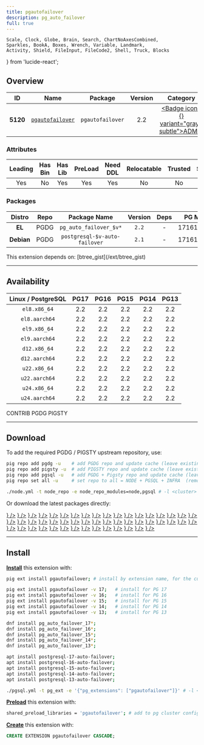 ```yaml
---
title: pgautofailover
description: pg_auto_failover
full: true
---
```


    Scale, Clock, Globe, Brain, Search, ChartNoAxesCombined,
    Sparkles, BookA, Boxes, Wrench, Variable, Landmark,
    Activity, Shield, FileInput, FileCode2, Shell, Truck, Blocks
} from 'lucide-react';

## Overview

| <TooltipIconButton tooltip="Extension unique identifier" side="top">ID</TooltipIconButton> | <TooltipIconButton tooltip="Extension name" side="top">Name</TooltipIconButton> | <TooltipIconButton tooltip="Package name for installation" side="top">Package</TooltipIconButton> | <TooltipIconButton tooltip="Latest available extension version" side="top">Version</TooltipIconButton> | <TooltipIconButton tooltip="Extension category" side="top">Category</TooltipIconButton> | <TooltipIconButton tooltip="Open source license" side="top">License</TooltipIconButton> | <TooltipIconButton tooltip="Programming language" side="top">Lang</TooltipIconButton> |
|:--------:|:--------:|:----------:|:--------------:|:---------------------------------------:|:------------------------------------------------------:|:----:|
| **5120** | [`pgautofailover`](https://github.com/hapostgres/pg_auto_failover) | `pgautofailover` | 2.2 | <a href="/ext/admin" className="no-underline"><Badge icon={<Landmark />} variant="gray-subtle">ADMIN</Badge></a> | <a href="/ext/list/license#postgresql" className="no-underline"><Badge icon={<Scale />} variant="blue-subtle">PostgreSQL</Badge></a> | <a href="/ext/list/lang#c"><Badge icon={<FileCode2 />} variant="blue-subtle">C</Badge></a> |

### Attributes

| <TooltipIconButton tooltip="The Primary Leading extension in the Package" side="top">Leading</TooltipIconButton> | <TooltipIconButton tooltip="Contains binary utils" side="top">Has Bin</TooltipIconButton> | <TooltipIconButton tooltip="Contains .so shared library files" side="top">Has Lib</TooltipIconButton> | <TooltipIconButton tooltip="Requires preloading via shared_preload_libraries" side="top">PreLoad</TooltipIconButton> | <TooltipIconButton tooltip="Requires CREATE EXTENSION DDL command" side="top">Need DDL</TooltipIconButton> | <TooltipIconButton tooltip="Can be installed in any schema" side="top">Relocatable</TooltipIconButton> | <TooltipIconButton tooltip="Can be created by non-superuser" side="top">Trusted</TooltipIconButton> | <TooltipIconButton tooltip="Schemas used by this extension" side="top">Schemas</TooltipIconButton> |
|:-------:|:-------:|:-------:|:-------:|:--------:|:-----------:|:-------:|:-------:|
| Yes | No | Yes | Yes | Yes | No | No | - |

### Packages

| <TooltipIconButton tooltip="Linux distribution family, EL or Debian" side="top">Distro</TooltipIconButton> | <TooltipIconButton tooltip="Package repository" side="top">Repo</TooltipIconButton> | <TooltipIconButton tooltip="The RPM/DEB Package Name Pattern (replace $v with real pg major)" side="top">Package Name</TooltipIconButton> | <TooltipIconButton tooltip="Latest package version" side="top">Version</TooltipIconButton> | <TooltipIconButton tooltip="RPM/DEB Package dependencies" side="top">Deps</TooltipIconButton> | <TooltipIconButton tooltip="Available in these PostgreSQL Major Versions" side="top">PG Major</TooltipIconButton> |
|:----------:|:--------:|:------------------------:|:-----------:|:------------:|:------------------:|
|   **EL**   | <Badge variant="blue-subtle"><span className="font-bold">PGDG</span></Badge> | `pg_auto_failover_$v*` | `2.2` | - | <Badge variant="red-subtle">17</Badge><Badge variant="green-subtle">16</Badge><Badge variant="green-subtle">15</Badge><Badge variant="green-subtle">14</Badge><Badge variant="green-subtle">13</Badge> |
| **Debian** | <Badge variant="blue-subtle"><span className="font-bold">PGDG</span></Badge> | `postgresql-$v-auto-failover` | `2.1` | - | <Badge variant="green-subtle">17</Badge><Badge variant="green-subtle">16</Badge><Badge variant="green-subtle">15</Badge><Badge variant="green-subtle">14</Badge><Badge variant="green-subtle">13</Badge> |


<Callout title="Dependencies" type="warn">
    This extension depends on: [btree_gist](/ext/btree_gist)
</Callout>


------

## Availability

| <TooltipIconButton tooltip="Linux Distro Arch / PostgreSQL Major Version" side="top">Linux / PostgreSQL </TooltipIconButton> | **PG17** | **PG16** | **PG15** | **PG14** | **PG13** |
|:-----:|:-----:|:-----:|:-----:|:-----:|:-----:|
| `el8.x86_64` | <Badge variant="blue-subtle">2.2</Badge> | <Badge variant="blue-subtle">2.2</Badge> | <Badge variant="blue-subtle">2.2</Badge> | <Badge variant="blue-subtle">2.2</Badge> | <Badge variant="blue-subtle">2.2</Badge> |
| `el8.aarch64` | <Badge variant="blue-subtle">2.2</Badge> | <Badge variant="blue-subtle">2.2</Badge> | <Badge variant="blue-subtle">2.2</Badge> | <Badge variant="blue-subtle">2.2</Badge> | <Badge variant="blue-subtle">2.2</Badge> |
| `el9.x86_64` | <Badge variant="blue-subtle">2.2</Badge> | <Badge variant="blue-subtle">2.2</Badge> | <Badge variant="blue-subtle">2.2</Badge> | <Badge variant="blue-subtle">2.2</Badge> | <Badge variant="blue-subtle">2.2</Badge> |
| `el9.aarch64` | <Badge variant="blue-subtle">2.2</Badge> | <Badge variant="blue-subtle">2.2</Badge> | <Badge variant="blue-subtle">2.2</Badge> | <Badge variant="blue-subtle">2.2</Badge> | <Badge variant="blue-subtle">2.2</Badge> |
| `d12.x86_64` | <Badge variant="blue-subtle">2.2</Badge> | <Badge variant="blue-subtle">2.2</Badge> | <Badge variant="blue-subtle">2.2</Badge> | <Badge variant="blue-subtle">2.2</Badge> | <Badge variant="blue-subtle">2.2</Badge> |
| `d12.aarch64` | <Badge variant="blue-subtle">2.2</Badge> | <Badge variant="blue-subtle">2.2</Badge> | <Badge variant="blue-subtle">2.2</Badge> | <Badge variant="blue-subtle">2.2</Badge> | <Badge variant="blue-subtle">2.2</Badge> |
| `u22.x86_64` | <Badge variant="blue-subtle">2.2</Badge> | <Badge variant="blue-subtle">2.2</Badge> | <Badge variant="blue-subtle">2.2</Badge> | <Badge variant="blue-subtle">2.2</Badge> | <Badge variant="blue-subtle">2.2</Badge> |
| `u22.aarch64` | <Badge variant="blue-subtle">2.2</Badge> | <Badge variant="blue-subtle">2.2</Badge> | <Badge variant="blue-subtle">2.2</Badge> | <Badge variant="blue-subtle">2.2</Badge> | <Badge variant="blue-subtle">2.2</Badge> |
| `u24.x86_64` | <Badge variant="blue-subtle">2.2</Badge> | <Badge variant="blue-subtle">2.2</Badge> | <Badge variant="blue-subtle">2.2</Badge> | <Badge variant="blue-subtle">2.2</Badge> | <Badge variant="blue-subtle">2.2</Badge> |
| `u24.aarch64` | <Badge variant="blue-subtle">2.2</Badge> | <Badge variant="blue-subtle">2.2</Badge> | <Badge variant="blue-subtle">2.2</Badge> | <Badge variant="blue-subtle">2.2</Badge> | <Badge variant="blue-subtle">2.2</Badge> |

<Badge variant="green-subtle"><span className="font-black">CONTRIB</span></Badge> <Badge variant="blue-subtle"><span className="font-black">PGDG</span></Badge> <Badge variant="amber-subtle"><span className="font-black">PIGSTY</span></Badge>

------

## Download

To add the required PGDG / PIGSTY upstream repository, use:

```bash tab="pig"
pig repo add pgdg -u    # add PGDG repo and update cache (leave existing repos)
pig repo add pigsty -u  # add PIGSTY repo and update cache (leave existing repos)
pig repo add pgsql -u   # add PGDG + Pigsty repo and update cache (leave existing repos)
pig repo set all -u     # set repo to all = NODE + PGSQL + INFRA  (remove existing repos)
```
```bash tab="pigsty"
./node.yml -t node_repo -e node_repo_modules=node,pgsql # -l <cluster>
```

Or download the latest packages directly:

<Files>
    <Folder name="el8.x86_64">
        <a href="https://download.postgresql.org/pub/repos/yum/17/redhat/rhel-8-x86_64/pg_auto_failover_17-2.2-1PGDG.rhel8.x86_64.rpm"><File name="pg_auto_failover_17-2.2-1PGDG.rhel8.x86_64.rpm" icon={<Package className="text-emerald-500" />} /></a>
        <a href="https://download.postgresql.org/pub/repos/yum/16/redhat/rhel-8-x86_64/pg_auto_failover_16-2.2-1PGDG.rhel8.x86_64.rpm"><File name="pg_auto_failover_16-2.2-1PGDG.rhel8.x86_64.rpm" icon={<Package className="text-emerald-500" />} /></a>
        <a href="https://download.postgresql.org/pub/repos/yum/15/redhat/rhel-8-x86_64/pg_auto_failover_15-2.2-1PGDG.rhel8.x86_64.rpm"><File name="pg_auto_failover_15-2.2-1PGDG.rhel8.x86_64.rpm" icon={<Package className="text-emerald-500" />} /></a>
        <a href="https://download.postgresql.org/pub/repos/yum/14/redhat/rhel-8-x86_64/pg_auto_failover_14-2.2-1PGDG.rhel8.x86_64.rpm"><File name="pg_auto_failover_14-2.2-1PGDG.rhel8.x86_64.rpm" icon={<Package className="text-emerald-500" />} /></a>
        <a href="https://download.postgresql.org/pub/repos/yum/13/redhat/rhel-8-x86_64/pg_auto_failover_13-2.2-1PGDG.rhel8.x86_64.rpm"><File name="pg_auto_failover_13-2.2-1PGDG.rhel8.x86_64.rpm" icon={<Package className="text-emerald-500" />} /></a>
    </Folder>
    <Folder name="el8.aarch64">
        <a href="https://download.postgresql.org/pub/repos/yum/17/redhat/rhel-8-aarch64/pg_auto_failover_17-2.2-1PGDG.rhel8.aarch64.rpm"><File name="pg_auto_failover_17-2.2-1PGDG.rhel8.aarch64.rpm" icon={<Package className="text-orange-500" />} /></a>
        <a href="https://download.postgresql.org/pub/repos/yum/16/redhat/rhel-8-aarch64/pg_auto_failover_16-2.2-1PGDG.rhel8.aarch64.rpm"><File name="pg_auto_failover_16-2.2-1PGDG.rhel8.aarch64.rpm" icon={<Package className="text-orange-500" />} /></a>
        <a href="https://download.postgresql.org/pub/repos/yum/15/redhat/rhel-8-aarch64/pg_auto_failover_15-2.2-1PGDG.rhel8.aarch64.rpm"><File name="pg_auto_failover_15-2.2-1PGDG.rhel8.aarch64.rpm" icon={<Package className="text-orange-500" />} /></a>
        <a href="https://download.postgresql.org/pub/repos/yum/14/redhat/rhel-8-aarch64/pg_auto_failover_14-2.2-1PGDG.rhel8.aarch64.rpm"><File name="pg_auto_failover_14-2.2-1PGDG.rhel8.aarch64.rpm" icon={<Package className="text-orange-500" />} /></a>
        <a href="https://download.postgresql.org/pub/repos/yum/13/redhat/rhel-8-aarch64/pg_auto_failover_13-2.2-1PGDG.rhel8.aarch64.rpm"><File name="pg_auto_failover_13-2.2-1PGDG.rhel8.aarch64.rpm" icon={<Package className="text-orange-500" />} /></a>
    </Folder>
    <Folder name="el9.x86_64">
        <a href="https://download.postgresql.org/pub/repos/yum/17/redhat/rhel-9-x86_64/pg_auto_failover_17-2.2-1PGDG.rhel9.x86_64.rpm"><File name="pg_auto_failover_17-2.2-1PGDG.rhel9.x86_64.rpm" icon={<Package className="text-emerald-500" />} /></a>
        <a href="https://download.postgresql.org/pub/repos/yum/16/redhat/rhel-9-x86_64/pg_auto_failover_16-2.2-1PGDG.rhel9.x86_64.rpm"><File name="pg_auto_failover_16-2.2-1PGDG.rhel9.x86_64.rpm" icon={<Package className="text-emerald-500" />} /></a>
        <a href="https://download.postgresql.org/pub/repos/yum/15/redhat/rhel-9-x86_64/pg_auto_failover_15-2.2-1PGDG.rhel9.x86_64.rpm"><File name="pg_auto_failover_15-2.2-1PGDG.rhel9.x86_64.rpm" icon={<Package className="text-emerald-500" />} /></a>
        <a href="https://download.postgresql.org/pub/repos/yum/14/redhat/rhel-9-x86_64/pg_auto_failover_14-2.2-1PGDG.rhel9.x86_64.rpm"><File name="pg_auto_failover_14-2.2-1PGDG.rhel9.x86_64.rpm" icon={<Package className="text-emerald-500" />} /></a>
        <a href="https://download.postgresql.org/pub/repos/yum/13/redhat/rhel-9-x86_64/pg_auto_failover_13-2.2-1PGDG.rhel9.x86_64.rpm"><File name="pg_auto_failover_13-2.2-1PGDG.rhel9.x86_64.rpm" icon={<Package className="text-emerald-500" />} /></a>
    </Folder>
    <Folder name="el9.aarch64">
        <a href="https://download.postgresql.org/pub/repos/yum/17/redhat/rhel-9-aarch64/pg_auto_failover_17-2.2-1PGDG.rhel9.aarch64.rpm"><File name="pg_auto_failover_17-2.2-1PGDG.rhel9.aarch64.rpm" icon={<Package className="text-orange-500" />} /></a>
        <a href="https://download.postgresql.org/pub/repos/yum/16/redhat/rhel-9-aarch64/pg_auto_failover_16-2.2-1PGDG.rhel9.aarch64.rpm"><File name="pg_auto_failover_16-2.2-1PGDG.rhel9.aarch64.rpm" icon={<Package className="text-orange-500" />} /></a>
        <a href="https://download.postgresql.org/pub/repos/yum/15/redhat/rhel-9-aarch64/pg_auto_failover_15-2.2-1PGDG.rhel9.aarch64.rpm"><File name="pg_auto_failover_15-2.2-1PGDG.rhel9.aarch64.rpm" icon={<Package className="text-orange-500" />} /></a>
        <a href="https://download.postgresql.org/pub/repos/yum/14/redhat/rhel-9-aarch64/pg_auto_failover_14-2.2-1PGDG.rhel9.aarch64.rpm"><File name="pg_auto_failover_14-2.2-1PGDG.rhel9.aarch64.rpm" icon={<Package className="text-orange-500" />} /></a>
        <a href="https://download.postgresql.org/pub/repos/yum/13/redhat/rhel-9-aarch64/pg_auto_failover_13-2.2-1PGDG.rhel9.aarch64.rpm"><File name="pg_auto_failover_13-2.2-1PGDG.rhel9.aarch64.rpm" icon={<Package className="text-orange-500" />} /></a>
    </Folder>
    <Folder name="d12.x86_64">
        <a href="https://apt.postgresql.org/pub/repos/apt/pool/main/p/pg-auto-failover/postgresql-17-auto-failover_2.2-2.pgdg120+1_arm64.deb"><File name="postgresql-17-auto-failover_2.2-2.pgdg120+1_arm64.deb" icon={<Box className="text-emerald-500" />} /></a>
        <a href="https://apt.postgresql.org/pub/repos/apt/pool/main/p/pg-auto-failover/postgresql-16-auto-failover_2.2-2.pgdg120+1_arm64.deb"><File name="postgresql-16-auto-failover_2.2-2.pgdg120+1_arm64.deb" icon={<Box className="text-emerald-500" />} /></a>
        <a href="https://apt.postgresql.org/pub/repos/apt/pool/main/p/pg-auto-failover/postgresql-15-auto-failover_2.2-2.pgdg120+1_arm64.deb"><File name="postgresql-15-auto-failover_2.2-2.pgdg120+1_arm64.deb" icon={<Box className="text-emerald-500" />} /></a>
        <a href="https://apt.postgresql.org/pub/repos/apt/pool/main/p/pg-auto-failover/postgresql-14-auto-failover_2.2-2.pgdg120+1_arm64.deb"><File name="postgresql-14-auto-failover_2.2-2.pgdg120+1_arm64.deb" icon={<Box className="text-emerald-500" />} /></a>
        <a href="https://apt.postgresql.org/pub/repos/apt/pool/main/p/pg-auto-failover/postgresql-13-auto-failover_2.2-2.pgdg120+1_arm64.deb"><File name="postgresql-13-auto-failover_2.2-2.pgdg120+1_arm64.deb" icon={<Box className="text-emerald-500" />} /></a>
    </Folder>
    <Folder name="d12.aarch64">
        <a href="https://apt.postgresql.org/pub/repos/apt/pool/main/p/pg-auto-failover/postgresql-17-auto-failover_2.2-2.pgdg120+1_amd64.deb"><File name="postgresql-17-auto-failover_2.2-2.pgdg120+1_amd64.deb" icon={<Box className="text-orange-500" />} /></a>
        <a href="https://apt.postgresql.org/pub/repos/apt/pool/main/p/pg-auto-failover/postgresql-16-auto-failover_2.2-2.pgdg120+1_amd64.deb"><File name="postgresql-16-auto-failover_2.2-2.pgdg120+1_amd64.deb" icon={<Box className="text-orange-500" />} /></a>
        <a href="https://apt.postgresql.org/pub/repos/apt/pool/main/p/pg-auto-failover/postgresql-15-auto-failover_2.2-2.pgdg120+1_amd64.deb"><File name="postgresql-15-auto-failover_2.2-2.pgdg120+1_amd64.deb" icon={<Box className="text-orange-500" />} /></a>
        <a href="https://apt.postgresql.org/pub/repos/apt/pool/main/p/pg-auto-failover/postgresql-14-auto-failover_2.2-2.pgdg120+1_amd64.deb"><File name="postgresql-14-auto-failover_2.2-2.pgdg120+1_amd64.deb" icon={<Box className="text-orange-500" />} /></a>
        <a href="https://apt.postgresql.org/pub/repos/apt/pool/main/p/pg-auto-failover/postgresql-13-auto-failover_2.2-2.pgdg120+1_amd64.deb"><File name="postgresql-13-auto-failover_2.2-2.pgdg120+1_amd64.deb" icon={<Box className="text-orange-500" />} /></a>
    </Folder>
    <Folder name="u22.x86_64">
        <a href="https://apt.postgresql.org/pub/repos/apt/pool/main/p/pg-auto-failover/postgresql-17-auto-failover_2.2-2.pgdg22.04+1_amd64.deb"><File name="postgresql-17-auto-failover_2.2-2.pgdg22.04+1_amd64.deb" icon={<Box className="text-emerald-500" />} /></a>
        <a href="https://apt.postgresql.org/pub/repos/apt/pool/main/p/pg-auto-failover/postgresql-16-auto-failover_2.2-2.pgdg22.04+1_amd64.deb"><File name="postgresql-16-auto-failover_2.2-2.pgdg22.04+1_amd64.deb" icon={<Box className="text-emerald-500" />} /></a>
        <a href="https://apt.postgresql.org/pub/repos/apt/pool/main/p/pg-auto-failover/postgresql-15-auto-failover_2.2-2.pgdg22.04+1_amd64.deb"><File name="postgresql-15-auto-failover_2.2-2.pgdg22.04+1_amd64.deb" icon={<Box className="text-emerald-500" />} /></a>
        <a href="https://apt.postgresql.org/pub/repos/apt/pool/main/p/pg-auto-failover/postgresql-14-auto-failover_2.2-2.pgdg22.04+1_amd64.deb"><File name="postgresql-14-auto-failover_2.2-2.pgdg22.04+1_amd64.deb" icon={<Box className="text-emerald-500" />} /></a>
        <a href="https://apt.postgresql.org/pub/repos/apt/pool/main/p/pg-auto-failover/postgresql-13-auto-failover_2.2-2.pgdg22.04+1_amd64.deb"><File name="postgresql-13-auto-failover_2.2-2.pgdg22.04+1_amd64.deb" icon={<Box className="text-emerald-500" />} /></a>
    </Folder>
    <Folder name="u22.aarch64">
        <a href="https://apt.postgresql.org/pub/repos/apt/pool/main/p/pg-auto-failover/postgresql-17-auto-failover_2.2-2.pgdg22.04+1_arm64.deb"><File name="postgresql-17-auto-failover_2.2-2.pgdg22.04+1_arm64.deb" icon={<Box className="text-orange-500" />} /></a>
        <a href="https://apt.postgresql.org/pub/repos/apt/pool/main/p/pg-auto-failover/postgresql-16-auto-failover_2.2-2.pgdg22.04+1_arm64.deb"><File name="postgresql-16-auto-failover_2.2-2.pgdg22.04+1_arm64.deb" icon={<Box className="text-orange-500" />} /></a>
        <a href="https://apt.postgresql.org/pub/repos/apt/pool/main/p/pg-auto-failover/postgresql-15-auto-failover_2.2-2.pgdg22.04+1_arm64.deb"><File name="postgresql-15-auto-failover_2.2-2.pgdg22.04+1_arm64.deb" icon={<Box className="text-orange-500" />} /></a>
        <a href="https://apt.postgresql.org/pub/repos/apt/pool/main/p/pg-auto-failover/postgresql-14-auto-failover_2.2-2.pgdg22.04+1_arm64.deb"><File name="postgresql-14-auto-failover_2.2-2.pgdg22.04+1_arm64.deb" icon={<Box className="text-orange-500" />} /></a>
        <a href="https://apt.postgresql.org/pub/repos/apt/pool/main/p/pg-auto-failover/postgresql-13-auto-failover_2.2-2.pgdg22.04+1_arm64.deb"><File name="postgresql-13-auto-failover_2.2-2.pgdg22.04+1_arm64.deb" icon={<Box className="text-orange-500" />} /></a>
    </Folder>
    <Folder name="u24.x86_64">
        <a href="https://apt.postgresql.org/pub/repos/apt/pool/main/p/pg-auto-failover/postgresql-17-auto-failover_2.2-2.pgdg24.04+1_amd64.deb"><File name="postgresql-17-auto-failover_2.2-2.pgdg24.04+1_amd64.deb" icon={<Box className="text-emerald-500" />} /></a>
        <a href="https://apt.postgresql.org/pub/repos/apt/pool/main/p/pg-auto-failover/postgresql-16-auto-failover_2.2-2.pgdg24.04+1_amd64.deb"><File name="postgresql-16-auto-failover_2.2-2.pgdg24.04+1_amd64.deb" icon={<Box className="text-emerald-500" />} /></a>
        <a href="https://apt.postgresql.org/pub/repos/apt/pool/main/p/pg-auto-failover/postgresql-15-auto-failover_2.2-2.pgdg24.04+1_amd64.deb"><File name="postgresql-15-auto-failover_2.2-2.pgdg24.04+1_amd64.deb" icon={<Box className="text-emerald-500" />} /></a>
        <a href="https://apt.postgresql.org/pub/repos/apt/pool/main/p/pg-auto-failover/postgresql-14-auto-failover_2.2-2.pgdg24.04+1_amd64.deb"><File name="postgresql-14-auto-failover_2.2-2.pgdg24.04+1_amd64.deb" icon={<Box className="text-emerald-500" />} /></a>
        <a href="https://apt.postgresql.org/pub/repos/apt/pool/main/p/pg-auto-failover/postgresql-13-auto-failover_2.2-2.pgdg24.04+1_amd64.deb"><File name="postgresql-13-auto-failover_2.2-2.pgdg24.04+1_amd64.deb" icon={<Box className="text-emerald-500" />} /></a>
    </Folder>
    <Folder name="u24.aarch64">
        <a href="https://apt.postgresql.org/pub/repos/apt/pool/main/p/pg-auto-failover/postgresql-17-auto-failover_2.2-2.pgdg24.04+1_arm64.deb"><File name="postgresql-17-auto-failover_2.2-2.pgdg24.04+1_arm64.deb" icon={<Box className="text-orange-500" />} /></a>
        <a href="https://apt.postgresql.org/pub/repos/apt/pool/main/p/pg-auto-failover/postgresql-16-auto-failover_2.2-2.pgdg24.04+1_arm64.deb"><File name="postgresql-16-auto-failover_2.2-2.pgdg24.04+1_arm64.deb" icon={<Box className="text-orange-500" />} /></a>
        <a href="https://apt.postgresql.org/pub/repos/apt/pool/main/p/pg-auto-failover/postgresql-15-auto-failover_2.2-2.pgdg24.04+1_arm64.deb"><File name="postgresql-15-auto-failover_2.2-2.pgdg24.04+1_arm64.deb" icon={<Box className="text-orange-500" />} /></a>
        <a href="https://apt.postgresql.org/pub/repos/apt/pool/main/p/pg-auto-failover/postgresql-14-auto-failover_2.2-2.pgdg24.04+1_arm64.deb"><File name="postgresql-14-auto-failover_2.2-2.pgdg24.04+1_arm64.deb" icon={<Box className="text-orange-500" />} /></a>
        <a href="https://apt.postgresql.org/pub/repos/apt/pool/main/p/pg-auto-failover/postgresql-13-auto-failover_2.2-2.pgdg24.04+1_arm64.deb"><File name="postgresql-13-auto-failover_2.2-2.pgdg24.04+1_arm64.deb" icon={<Box className="text-orange-500" />} /></a>
    </Folder>
</Files>

------

## Install

[**Install**](/docs/pgsql/ext/install) this extension with:

```bash tab="pig"
pig ext install pgautofailover; # install by extension name, for the current active PG version

pig ext install pgautofailover -v 17;   # install for PG 17
pig ext install pgautofailover -v 16;   # install for PG 16
pig ext install pgautofailover -v 15;   # install for PG 15
pig ext install pgautofailover -v 14;   # install for PG 14
pig ext install pgautofailover -v 13;   # install for PG 13
```
```bash tab="yum" 
dnf install pg_auto_failover_17*;
dnf install pg_auto_failover_16*;
dnf install pg_auto_failover_15*;
dnf install pg_auto_failover_14*;
dnf install pg_auto_failover_13*;
```
```bash tab="apt" 
apt install postgresql-17-auto-failover;
apt install postgresql-16-auto-failover;
apt install postgresql-15-auto-failover;
apt install postgresql-14-auto-failover;
apt install postgresql-13-auto-failover;
```
```bash tab="ansible"
./pgsql.yml -t pg_ext -e '{"pg_extensions": ["pgautofailover"]}' # -l <cls>
```

[**Preload**](/docs/pgsql/ext/load) this extension with:

```bash
shared_preload_libraries = 'pgautofailover'; # add to pg cluster config
```

[**Create**](/docs/pgsql/ext/create) this extension with:

```sql
CREATE EXTENSION pgautofailover CASCADE;
```


